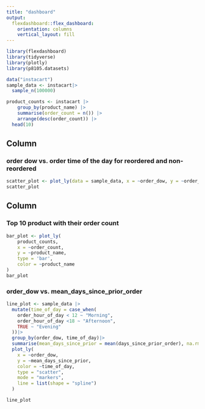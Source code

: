 ```yaml
---
title: "dashboard"
output: 
  flexdashboard::flex_dashboard:
    orientation: columns
    vertical_layout: fill
---
```


```r
library(flexdashboard)
library(tidyverse)
library(plotly)
library(p8105.datasets)
```

```r
data("instacart")
sample_data <- instacart|>
  sample_n(100000)
```

```r
product_counts <- instacart |>
    group_by(product_name) |>
    summarise(order_count = n()) |>
    arrange(desc(order_count)) |>
  head(10)
```

Column {data-width=350}
-----------------------------------------------------------------------

### order dow vs. order time of the day for reordered and non-reordered

```r
scatter_plot <- plot_ly(data = sample_data, x = ~order_dow, y = ~order_hour_of_day, color = ~as.factor(reordered), type = "box")
scatter_plot
```

Column {data-width=650}
-----------------------------------------------------------------------

### Top 10 product with their order count

```r
bar_plot <- plot_ly(
    product_counts,
    x = ~order_count,
    y = ~product_name,
    type = 'bar',
    color = ~product_name
)
bar_plot

```


### order_dow vs. mean_days_since_prior_order

```r
line_plot <- sample_data |>
  mutate(time_of_day = case_when(
    order_hour_of_day < 12 ~ "Morning",
    order_hour_of_day <18 ~ "Afternoon",
    TRUE ~ "Evening"
  ))|>
  group_by(order_dow, time_of_day)|>
  summarise(mean_days_since_prior = mean(days_since_prior_order), na.rm = TRUE)|>
  plot_ly(
    x = ~order_dow,
    y = ~mean_days_since_prior,
    color = ~time_of_day,
    type = "scatter",
    mode = "markers",
    line = list(shape = "spline")
  )

line_plot
```


